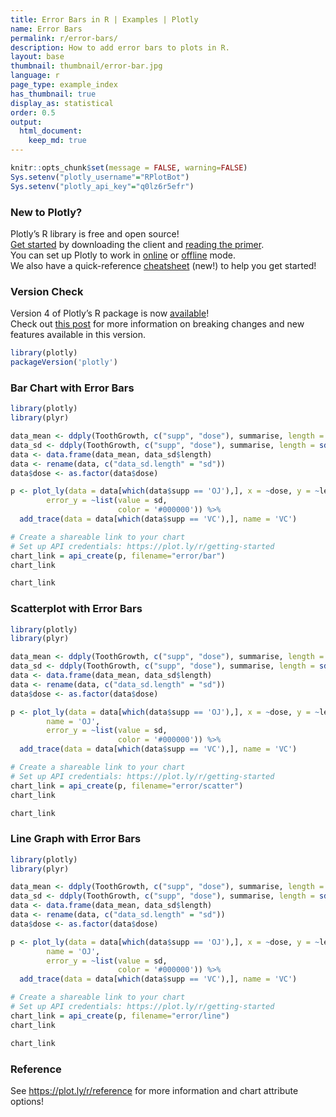 ```yaml
---
title: Error Bars in R | Examples | Plotly
name: Error Bars
permalink: r/error-bars/
description: How to add error bars to plots in R.
layout: base
thumbnail: thumbnail/error-bar.jpg
language: r
page_type: example_index
has_thumbnail: true
display_as: statistical
order: 0.5
output:
  html_document:
    keep_md: true
---
```


```r
knitr::opts_chunk$set(message = FALSE, warning=FALSE)
Sys.setenv("plotly_username"="RPlotBot")
Sys.setenv("plotly_api_key"="q0lz6r5efr")
```

### New to Plotly?

Plotly's R library is free and open source!<br>
[Get started](https://plot.ly/r/getting-started/) by downloading the client and [reading the primer](https://plot.ly/r/getting-started/).<br>
You can set up Plotly to work in [online](https://plot.ly/r/getting-started/#hosting-graphs-in-your-online-plotly-account) or [offline](https://plot.ly/r/offline/) mode.<br>
We also have a quick-reference [cheatsheet](https://images.plot.ly/plotly-documentation/images/r_cheat_sheet.pdf) (new!) to help you get started!

### Version Check

Version 4 of Plotly's R package is now [available](https://plot.ly/r/getting-started/#installation)!<br>
Check out [this post](http://moderndata.plot.ly/upgrading-to-plotly-4-0-and-above/) for more information on breaking changes and new features available in this version.
```r
library(plotly)
packageVersion('plotly')
```

### Bar Chart with Error Bars

```r
library(plotly)
library(plyr)

data_mean <- ddply(ToothGrowth, c("supp", "dose"), summarise, length = mean(len))
data_sd <- ddply(ToothGrowth, c("supp", "dose"), summarise, length = sd(len))
data <- data.frame(data_mean, data_sd$length)
data <- rename(data, c("data_sd.length" = "sd"))
data$dose <- as.factor(data$dose)

p <- plot_ly(data = data[which(data$supp == 'OJ'),], x = ~dose, y = ~length, type = 'bar', name = 'OJ',
        error_y = ~list(value = sd,
                        color = '#000000')) %>%
  add_trace(data = data[which(data$supp == 'VC'),], name = 'VC')

# Create a shareable link to your chart
# Set up API credentials: https://plot.ly/r/getting-started
chart_link = api_create(p, filename="error/bar")
chart_link
```

```r
chart_link
```

### Scatterplot with Error Bars

```r
library(plotly)
library(plyr)

data_mean <- ddply(ToothGrowth, c("supp", "dose"), summarise, length = mean(len))
data_sd <- ddply(ToothGrowth, c("supp", "dose"), summarise, length = sd(len))
data <- data.frame(data_mean, data_sd$length)
data <- rename(data, c("data_sd.length" = "sd"))
data$dose <- as.factor(data$dose)

p <- plot_ly(data = data[which(data$supp == 'OJ'),], x = ~dose, y = ~length, type = 'scatter', mode = 'markers',
        name = 'OJ',
        error_y = ~list(value = sd,
                        color = '#000000')) %>%
  add_trace(data = data[which(data$supp == 'VC'),], name = 'VC')

# Create a shareable link to your chart
# Set up API credentials: https://plot.ly/r/getting-started
chart_link = api_create(p, filename="error/scatter")
chart_link
```

```r
chart_link
```

### Line Graph with Error Bars

```r
library(plotly)
library(plyr)

data_mean <- ddply(ToothGrowth, c("supp", "dose"), summarise, length = mean(len))
data_sd <- ddply(ToothGrowth, c("supp", "dose"), summarise, length = sd(len))
data <- data.frame(data_mean, data_sd$length)
data <- rename(data, c("data_sd.length" = "sd"))
data$dose <- as.factor(data$dose)

p <- plot_ly(data = data[which(data$supp == 'OJ'),], x = ~dose, y = ~length, type = 'scatter', mode = 'lines+markers',
        name = 'OJ',
        error_y = ~list(value = sd,
                        color = '#000000')) %>%
  add_trace(data = data[which(data$supp == 'VC'),], name = 'VC')

# Create a shareable link to your chart
# Set up API credentials: https://plot.ly/r/getting-started
chart_link = api_create(p, filename="error/line")
chart_link
```

```r
chart_link
```

### Reference

See [https://plot.ly/r/reference](https://plot.ly/r/reference) for more information and chart attribute options!
